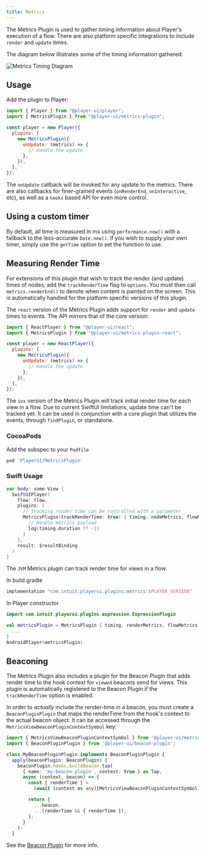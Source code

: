 ```yaml
---
title: Metrics
---
```



The Metrics Plugin is used to gather timing information about Player's execution of a flow. There are also platform specific integrations to include `render` and `update` times.

The diagram below illistrates some of the timing information gathered:

<Image darkModeInvert src={metricsTiming} alt="Metrics Timing Diagram" />

## Usage

<PlatformTabs>
  <Fragment slot='core'>

Add the plugin to Player:

```js
import { Player } from "@player-ui/player";
import { MetricsPlugin } from "@player-ui/metrics-plugin";

const player = new Player({
  plugins: [
    new MetricsPlugin({
      onUpdate: (metrics) => {
        // Handle the update
      },
    }),
  ],
});
```

The `onUpdate` callback will be invoked for any update to the metrics. There are also callbacks for finer-grained events (`onRenderEnd`, `onInteractive`, etc), as well as a `hooks` based API for even more control.

## Using a custom timer

By default, all time is measured in ms using `performance.now()` with a fallback to the less-accurate `Date.now()`.
If you wish to supply your own timer, simply use the `getTime` option to set the function to use.

## Measuring Render Time

For extensions of this plugin that wish to track the render (and update) times of nodes, add the `trackRenderTime` flag to `options`. You must then call `metrics.renderEnd()` to denote when content is painted on the screen. This is automatically handled for the platform specific versions of this plugin.

  </Fragment>
  <Fragment slot='react'>

The `react` version of the Metrics Plugin adds support for `render` and `update` times to events. The API mirrors that of the core version:

```js
import { ReactPlayer } from "@player-ui/react";
import { MetricsPlugin } from "@player-ui/metrics-plugin-react";

const player = new ReactPlayer({
  plugins: [
    new MetricsPlugin({
      onUpdate: (metrics) => {
        // Handle the update
      },
    }),
  ],
});
```

  </Fragment>
  <Fragment slot='ios'>

The `ios` version of the Metrics Plugin will track initial render time for each view in a flow. Due to current SwiftUI limitations, update time can't be tracked yet. It can be used in conjunction with a core plugin that utilizes the events, through `findPlugin`, or standalone.

### CocoaPods

Add the subspec to your `Podfile`

```ruby
pod 'PlayerUI/MetricsPlugin'
```

### Swift Usage

```swift
var body: some View {
  SwiftUIPlayer(
    flow: flow,
    plugins: [
      // Tracking render time can be controlled with a parameter
      MetricsPlugin(trackRenderTime: true) { timing, nodeMetrics, flowMetrics in
        // Handle metrics payload
        log(timing.duration ?? -1)
      }
    ],
    result: $resultBinding
  )
}
```

  </Fragment>
  <Fragment slot='android'>

The `JVM` Metrics plugin can track render time for views in a flow.

In build.gradle

```kotlin
implementation "com.intuit.playerui.plugins:metrics:$PLAYER_VERSION"
```

In Player constructor

```kotlin
import com.intuit.playerui.plugins.expression.ExpressionPlugin

val metricsPlugin = MetricsPlugin { timing, renderMetrics, flowMetrics ->
  ...
}
AndroidPlayer(metricsPlugin)
```

  </Fragment>
</PlatformTabs>

## Beaconing

<PlatformTabs>
  <Fragment slot='core'>

The Metrics Plugin also includes a plugin for the Beacon Plugin that adds render time to the hook context for `viewed` beacons send for views. This plugin is automatically registered to the Beacon Plugin if the `trackRenderTime` option is enabled.

In order to _actually_ include the render-time in a beacon, you must create a `BeaconPluginPlugin` that maps the renderTime from the hook's context to the actual beacon object. It can be accessed through the `MetricsViewBeaconPluginContextSymbol` key:

```ts
import { MetricsViewBeaconPluginContextSymbol } from '@player-ui/metrics-plugin';
import { BeaconPluginPlugin } from '@player-ui/beacon-plugin';

class MyBeaconPluginPlugin implements BeaconPluginPlugin {
  apply(beaconPlugin: BeaconPlugin) {
    beaconPlugin.hooks.buildBeacon.tap(
      { name: 'my-beacon-plugin', context: true } as Tap,
      async (context, beacon) => {
        const { renderTime } =
          (await (context as any)[MetricsViewBeaconPluginContextSymbol]) || {};

        return {
          ...beacon,
          ...(renderTime && { renderTime }),
        };
      }
    );
  }
```

See the [Beacon Plugin](/plugins/multiplatform/beacon) for more info.

  </Fragment>
</PlatformTabs>
